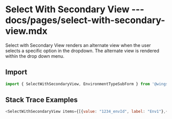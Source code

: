 # Select With Secondary View --- docs/pages/select-with-secondary-view.mdx


Select with Secondary View renders an alternate view when the user selects a specific option in the dropdown. The alternate view is rendered within the drop down menu.

## Import

```js
import { SelectWithSecondaryView, EnvironmentTypeSubForm } from '@wings-software/uikit'
```

## Stack Trace Examples

```js live=true
<SelectWithSecondaryView items={[{value: "1234_envId", label: "Env1"},{value: "5678_envId", label: "Env2"}]} changeViewButtonLabel="+ Environment" subForm={<EnvironmentTypeSubForm onSubmit={(values)=>console.log(values)}/>} />
```